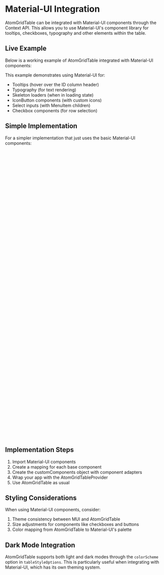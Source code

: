 
<Meta title="Documentation/Material-UI Integration" />

# Material-UI Integration

AtomGridTable can be integrated with Material-UI components through the Context API. This allows you to use Material-UI's component library for tooltips, checkboxes, typography and other elements within the table.

## Live Example

Below is a working example of AtomGridTable integrated with Material-UI components:

<Canvas of={AdvancedStories.MUIComponentsExample} />

This example demonstrates using Material-UI for:
- Tooltips (hover over the ID column header)
- Typography (for text rendering)
- Skeleton loaders (when in loading state)
- IconButton components (with custom icons)
- Select inputs (with MenuItem children)
- Checkbox components (for row selection)

## Simple Implementation

For a simpler implementation that just uses the basic Material-UI components:

```jsx
import React from 'react';
import { AtomGridTableProvider, AtomGridTable } from '@sanbira/atom-grid-table';
import { 
  Checkbox, 
  IconButton, 
  MenuItem, 
  Select, 
  Skeleton, 
  Tooltip, 
  Typography 
} from '@mui/material';
import { ArrowBack, ArrowForward } from '@mui/icons-material';

function SimpleMUIExample() {
  return (
    <AtomGridTableProvider
      customComponents={{
        // Pass MUI components directly
        tooltip: Tooltip,
        typography: Typography,
        skeleton: Skeleton,
        // Adapt components that need special handling
        iconButton: (props) => {
          const { icon, ...rest } = props;
          return <IconButton {...rest}>{icon}</IconButton>;
        },
        select: (props) => {
          const { options, onChange, ...rest } = props;
          return (
            <Select onChange={onChange} {...rest}>
              {options.map((option) => (
                <MenuItem key={option.value} value={option.value}>
                  {option.label ?? option.value}
                </MenuItem>
              ))}
            </Select>
          );
        },
        checkbox: (props) => {
          const { onClick, ...rest } = props;
          return <Checkbox onChange={onClick} {...rest} />;
        },
      }}
    >
      <AtomGridTable
        colOptions={[
          { label: "ID", tooltip: "Unique identifier" },
          { label: "Name", width: "2fr" },
          { label: "Email", width: "2fr" },
        ]}
        rows={[
          { cells: [{ content: "1" }, { content: "John Doe" }, { content: "john@example.com" }] },
          { cells: [{ content: "2" }, { content: "Jane Smith" }, { content: "jane@example.com" }] },
          { cells: [{ content: "3" }, { content: "Bob Johnson" }, { content: "bob@example.com" }] },
        ]}
        tableStyleOptions={{
          isZebra: true,
          colorScheme: "light",
        }}
      />
    </AtomGridTableProvider>
  );
}
```

## Implementation Steps

1. Import Material-UI components
2. Create a mapping for each base component
3. Create the customComponents object with component adapters
4. Wrap your app with the AtomGridTableProvider
5. Use AtomGridTable as usual


## Styling Considerations

When using Material-UI components, consider:

1. Theme consistency between MUI and AtomGridTable
2. Size adjustments for components like checkboxes and buttons
3. Color mapping from AtomGridTable to Material-UI's palette 

## Dark Mode Integration

AtomGridTable supports both light and dark modes through the `colorScheme` option in `tableStyleOptions`. This is particularly useful when integrating with Material-UI, which has its own theming system.

```jsx
// Match AtomGridTable to Material-UI dark mode
import { useTheme } from '@mui/material/styles';

function DarkModeExample() {
  const theme = useTheme();
  const isDarkMode = theme.palette.mode === 'dark';
  
  return (
    <AtomGridTable
      colOptions={colOptions}
      rows={rows}
      tableStyleOptions={{
        colorScheme: isDarkMode ? "dark" : "light"
      }}
    />
  );
}
``` 